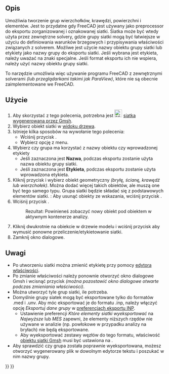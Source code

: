 <languages/>

{{Docnav
|[[FEM_MeshRegion/pl|Zagęszczenie siatki MES]]
|[[FEM_CreateElementsSet/pl|Utwórz zestaw elementów]]
|[[FEM_Workbench/pl|środowisko pracy MES]]
|IconL=FEM_MeshRegion.svg
|IconR=FEM_CreateElementsSet.svg
|IconC=Workbench_FEM.svg
}}

{{GuiCommand/pl
|Name=FEM MeshGroup
|Name/pl=MES: Grupa siatki MES
|MenuLocation= Siatka → Grupa siatki
|Workbenches=[[FEM_Workbench/pl|MES]]
|Shortcut=
|SeeAlso=[[FEM_tutorial/pl|Poradnik MES]]
}}

<span id="Description"></span>
==Opis==

Umożliwia tworzenie grup wierzchołków, krawędzi, powierzchni i elementów. Jest to przydatne gdy FreeCAD jest używany jako preprocessor do eksportu zorganizowanej i oznakowanej siatki. Siatka może być wtedy użyta przez zewnętrzne solvery, gdzie grupy siatki mogą być łatwiejsze w użyciu do definiowania warunków brzegowych i przypisywania właściwości związanych z solverem. Możliwe jest użycie nazwy obiektu grupy siatki lub etykiety jako nazwy grupy do eksportu siatki. Jeśli wybrana jest etykieta, należy uważać na znaki specjalne. Jeśli format eksportu ich nie wspiera, należy użyć nazwy obiektu grupy siatki.

To narzędzie umożliwia więc używanie programu FreeCAD z zewnętrznymi solverami ''(lub przeglądarkami takimi jak ParaView)'', które nie są obecnie zaimplementowane we FreeCAD.

<span id="Usage"></span>
==Użycie==

# Aby skorzystać z tego polecenia, potrzebna jest [[Image:FEM_MeshGmshFromShape.svg|24px]] [[FEM_MeshGmshFromShape/pl|siatka wygenerowana przez Gmsh]].
# Wybierz obiekt siatki w [[Tree_view/pl|widoku drzewa]].
# Istnieje kilka sposobów na wywołanie tego polecenia:
#* Wciśnij przycisk {{Button|[[Image:FEM_MeshGroup.svg|24px]] [[FEM_MeshGroup/pl|Grupa siatki]]}}.
#* Wybierz opcję {{MenuCommand|Siatka → [[Image:FEM_MeshGroup.svg|24px]] Grupa siatki}} z menu.
# Wybierz czy grupa ma korzystać z nazwy obiektu czy wprowadzonej etykiety
#*Jeśli zaznaczona jest '''Nazwa''', podczas eksportu zostanie użyta nazwa obiektu grupy siatki.
#*Jeśli zaznaczona jest '''Etykieta''', podczas eksportu zostanie użyta wprowadzona etykieta.
# Kliknij przycisk {{Button|Dodaj}} i wybierz obiekt geometryczny ''(bryłę, ścianę, krawędź lub wierzchołek)''. Można dodać więcej takich obiektów, ale muszą one być tego samego typu. Grupa siatki będzie składać się z podstawowych elementów siatki. {{Version/pl|1.1}}: Aby usunąć obiekty ze wskazania, wciśnij przycisk {{Button|Usuń}}.
# Wciśnij przycisk {{Button|OK}}.
#: Rezultat: Powinieneś zobaczyć nowy obiekt {{incode|FEMMeshGroup}} pod obiektem {{incode|FEMMeshGMSH}} w aktywnym kontenerze analizy.
# Kliknij dwukrotnie na obiekcie {{incode|FEMMeshGMSH}} w drzewie modelu i wciśnij przycisk {{Button|Zastosuj}} aby wymusić ponowne przeliczenie/etykietowanie siatki.
# Zamknij okno dialogowe.

<span id="Notes"></span>
==Uwagi==

<div class="mw-translate-fuzzy">
* Po utworzeniu siatki można zmienić etykietę przy pomocy [[Property_editor/pl|edytora właściwości]]. 
* Po zmianie właściwości należy ponownie otworzyć okno dialogowe Gmsh i wcisnąć przycisk {{Button|Zastosuj}} ''(można pozostawić okno dialogowe otwarte podczas zmieniania właściwości)''.
* Można utworzyć tyle grup siatki, ile potrzeba.
* Domyślnie grupy siatek mogą być eksportowane tylko do formatów .med i .unv. Aby móc eksportować je do formatu .inp, należy włączyć opcję ''Eksportuj dane grupy'' w [[Import_Export_Preferences/pl#INP|preferencjach eksportu INP]].
** Ustawienie preferencji ''Które elementy siatki wyeksportować'' na ''Najwyższe'' lub ''MES'' zapewni, że elementy niższych rzędów nie używane w analizie (np. powłokowe w przypadku analizy na bryłach) nie będą eksportowane.
** Aby wyeksportować zestawy węzłów do tego formatu, właściwość {{PropertyData|Groups Of Nodes}} [[FEM_MeshGmshFromShape/pl|obiektu siatki Gmsh]] musi być ustawiona na {{true/pl}}.
* Aby sprawdzić czy grupa została poprawnie wyeksportowana, możesz otworzyć wygenerowany plik w dowolnym edytorze tekstu i poszukać w nim nazwy grupy.
</div>


{{Docnav
|[[FEM_MeshRegion/pl|Zagęszczenie siatki MES]]
|[[FEM_CreateElementsSet/pl|Utwórz zestaw elementów]]
|[[FEM_Workbench/pl|środowisko pracy MES]]
|IconL=FEM_MeshRegion.svg
|IconR=FEM_CreateElementsSet.svg
|IconC=Workbench_FEM.svg
}}

{{FEM_Tools_navi{{#translation:}}}}
{{Userdocnavi{{#translation:}}}}